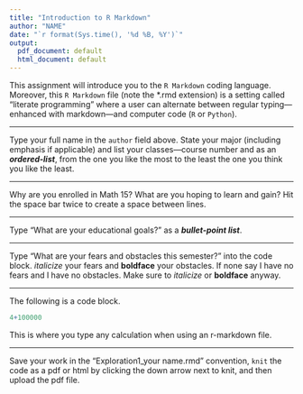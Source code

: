 ```yaml
---
title: "Introduction to R Markdown"
author: "NAME"
date: "`r format(Sys.time(), '%d %B, %Y')`"
output:
  pdf_document: default
  html_document: default
---
```


This assignment will introduce you to the `R Markdown` coding language.  Moreover, this `R Markdown` file (note the *.rmd extension) is a setting called "literate programming" where a user can alternate between regular typing---enhanced with markdown---and computer code (`R` or `Python`).  

---

Type your full name in the `author` field above.  State your major (including emphasis if applicable) and list your classes---course number and as an ***ordered-list***, from the one you like the most to the least the one you think you like the least.    
 


---

Why are you enrolled in Math 15? What are you hoping to learn and gain? Hit the space bar twice to create a space between lines.  




---

Type "What are your educational goals?" as a ***bullet-point list***.  



---

Type "What are your fears and obstacles this semester?" into the code block. *italicize* your fears and **boldface** your obstacles. If none say I have no fears and I have no obstacles. Make sure to *italicize* or  **boldface** anyway.   

 


   
---
   
The following is a code block.    

```r
4+100000  
```

This is where you type any calculation when using an r-markdown file.   
   
---
   
Save your work in the "Exploration1_your name.rmd" convention, `knit` the code as a pdf or html by clicking the down arrow next to knit, and then upload the pdf file.
